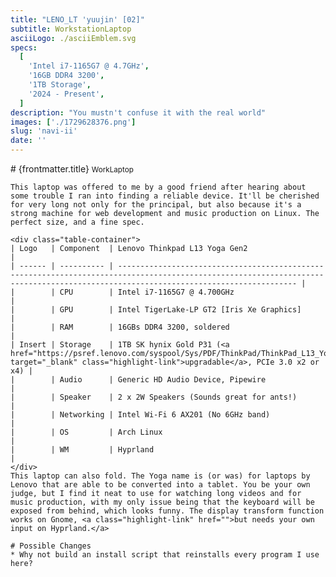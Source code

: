 ```yaml
---
title: "LENO_LT 'yuujin' [02]"
subtitle: WorkstationLaptop
asciiLogo: ./asciiEmblem.svg
specs:
  [
    'Intel i7-1165G7 @ 4.7GHz',
    '16GB DDR4 3200',
    '1TB Storage',
    '2024 - Present',
  ]
description: "You mustn't confuse it with the real world"
images: ['./1729628376.png']
slug: 'navi-ii'
date: ''
---
```



<AsciiContainer Logo={Logo} Specs={frontmatter.specs} client:load />

<div class="slot-content">
	<div class="content-header">
		# {frontmatter.title}
		<small>WorkLaptop</small>
	</div>
	
	This laptop was offered to me by a good friend after hearing about some trouble I ran into finding a reliable device. It'll be cherished for very long not only for the principal, but also because it's a strong machine for web development and music production on Linux. The perfect size, and a fine spec.
	
	<div class="table-container">
	| Logo   | Component  | Lenovo Thinkpad L13 Yoga Gen2                                                                                                                                                                              |
	| ------ | ---------- | ------------------------------------------------------------------------------------------------------------------------------------------------------------------------------------ |
	|        | CPU        | Intel i7-1165G7 @ 4.700GHz                                                                                                                                                           |
	|        | GPU        | Intel TigerLake-LP GT2 [Iris Xe Graphics]                                                                                                                                            |
	|        | RAM        | 16GBs DDR4 3200, soldered                                                                                                                                 |
	| Insert | Storage    | 1TB SK hynix Gold P31 (<a href="https://psref.lenovo.com/syspool/Sys/PDF/ThinkPad/ThinkPad_L13_Yoga_Gen_2_Intel/ThinkPad_L13_Yoga_Gen_2_Intel_Spec.pdf" target="_blank" class="highlight-link">upgradable</a>, PCIe 3.0 x2 or x4) |
	|        | Audio      | Generic HD Audio Device, Pipewire                                                                                                                                                    |
	|        | Speaker    | 2 x 2W Speakers (Sounds great for ants!)                                                                                                                                             |
	|        | Networking | Intel Wi-Fi 6 AX201 (No 6GHz band)                                                                                                                                                                  |
	|        | OS         | Arch Linux                                                                                                                                                                           |
	|        | WM         | Hyprland                                                                                                                                                                             |
	</div>
	This laptop can also fold. The Yoga name is (or was) for laptops by Lenovo that are able to be converted into a tablet. You be your own judge, but I find it neat to use for watching long videos and for music production, with my only issue being that the keyboard will be exposed from behind, which looks funny. The display transform function works on Gnome, <a class="highlight-link" href="">but needs your own input on Hyprland.</a>
	
	# Possible Changes
	* Why not build an install script that reinstalls every program I use here?

</div>
